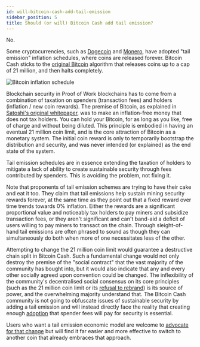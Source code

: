 ```yaml
---
id: will-bitcoin-cash-add-tail-emission
sidebar_position: 5
title: Should (or will) Bitcoin Cash add tail emission?
---
```



No.

Some cryptocurrencies, such as [Dogecoin](/faqs/Cryptocurrency/what-about-dogecoin-doge) and [Monero](/faqs/Cryptocurrency/what-about-monero-xmr), have adopted "tail emission" inflation schedules, where coins are released forever. Bitcoin Cash sticks to the [original Bitcoin](/faqs/BCH-vs-BTC/is-bch-the-real-bitcoin) algorithm that releases coins up to a cap of 21 million, and then halts completely.

<img src={inflationScheduleUrl} alt="Bitcoin inflation schedule" />

Blockchain security in Proof of Work blockchains has to come from a combination of taxation on spenders (transaction fees) and holders (inflation / new coin rewards). The premise of Bitcoin, as explained in [Satoshi's original whitepaper](/bitcoin.pdf), was to make an inflation-free money that does not tax holders. You can hold your Bitcoin, for as long as you like, free of charge and without being diluted. This principle is embodied in having an eventual 21 million coin limit, and is the core attraction of Bitcoin as a monetary system. The initial coin reward is only to temporarily bootstrap the distribution and security, and was never intended (or explained) as the end state of the system.

Tail emission schedules are in essence extending the taxation of holders to mitigate a lack of ability to create sustainable security through fees contributed by spenders. This is avoiding the problem, not fixing it.

Note that proponents of tail emission schemes are trying to have their cake and eat it too. They claim that tail emissions help sustain mining security rewards forever, at the same time as they point out that a fixed reward over time trends towards 0% inflation. Either the rewards are a significant proportional value and noticeably tax holders to pay miners and subsidize transaction fees, or they aren't significant and can't band-aid a deficit of users willing to pay miners to transact on the chain. Through sleight-of-hand tail emissions are often phrased to sound as though they can simultaneously do both when more of one necessitates less of the other.

Attempting to change the 21 million coin limit would guarantee a destructive chain split in Bitcoin Cash. Such a fundamental change would not only destroy the premise of the "social contract" that the vast majority of the community has bought into, but it would also indicate that any and every other socially agreed upon convention could be changed. The inflexibility of the community's decentralised social consensus on its core principles (such as the 21 million coin limit or its [refusal to rebrand](/faqs/BCH/will-bitcoin-cash-rebrand)) is its source of power, and the overwhelming majority understand that. The Bitcoin Cash community is not going to obfuscate issues of sustainable security by adding a tail emission and will instead directly face the reality that creating enough [adoption](/faqs/BCH/is-BCH-spreading) that spender fees will pay for security is essential.

Users who want a tail emission economic model are welcome to [advocate for that change](/faqs/Decentralisation/how-does-BCH-governance-work) but will find it far easier and more effective to switch to another coin that already embraces that approach.
